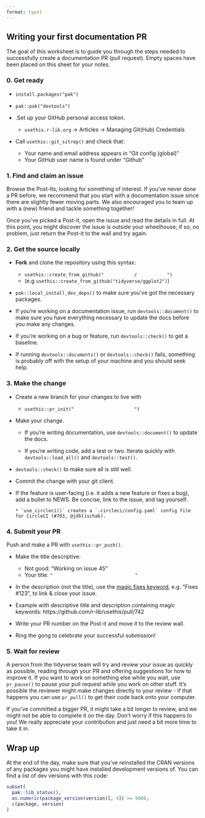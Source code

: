 ```yaml
---
format: typst
---
```


```{=typst}
#set page(
  flipped: true, 
  columns: 2, 
  margin: (x: 0.5in, y: 1in),
  numbering: none
)

#set list(marker: ([#sym.square.stroked], [-]))
```

## Writing your first documentation PR

The goal of this worksheet is to guide you through the steps needed to successfully create a documentation PR (pull request). Empty spaces have been placed on this sheet for your notes.

### 0. Get ready

- `install.packages("pak")`

- `pak::pak("devtools")`

- .Set up your GitHub personal access token.
    - `usethis.r-lib.org` -> Articles -> Managing Git(Hub) Credentials

- Call `usethis::git_sitrep()` and check that:
    - Your name and email address appears in "Git config (global)"
    - Your GitHub user name is found under "Github"

```{=typst}
#v(1.5in)
```

### 1. Find and claim an issue

Browse the Post-Its, looking for something of interest. If you've never done a PR before, we recommend that you start with a documentation issue since there are slightly fewer moving parts. We also encouraged you to team up with a (new) friend and tackle something together!

Once you've picked a Post-it, open the issue and read the details in full. At this point, you might discover the issue is outside your wheelhouse; if so, no problem, just return the Post-it to the wall and try again.

```{=typst}
#colbreak()
```

```{=typst}
#align(center)[
  #box(
    height: 3in,
    width: 3in,
    stroke: black,
    [#align(center + horizon)[Place Post-it here]]
  )
]
```

```{=typst}
#v(0.3in)
```

### 2. Get the source locally

* **Fork** and clone the repository using this syntax: 
    - `usethis::create_from_github("           /           ")` 
    - (e.g `usethis::create_from_github("tidyverse/ggplot2")`)

* `pak::local_install_dev_deps()` to make sure you've got the necessary packages.

* If you're working on a documentation issue, run `devtools::document()` to make sure you have everything necessary to update the docs before you make any changes.
  
* If you're working on a bug or feature, run `devtools::check()` to get a baseline.

* If running `devtools::documents()` or `devtools::check()` fails, something is probably off with the setup of your machine and you should seek help.

```{=typst}
#pagebreak()
```

### 3. Make the change

* Create a new branch for your changes to live with
  * `usethis::pr_init("                      ")`

* Make your change. 
  
  * If you're writing documentation, use `devtools::document()` to 
    update the docs.

  * If you're writing code, add a test or two. 
    Iterate quickly with `devtools::load_all()` and `devtools::test()`.

* `devtools::check()` to make sure all is still well.

* Commit the change with your git client.

* If the feature is user-facing (i.e. it adds a new feature or fixes a bug), add a bullet to NEWS. Be concise, link to the issue, and tag yourself.

  ```
  * `use_circleci()` creates a `.circleci/config.yaml` config file for CircleCI (#703, @jdblischak).
  ```

```{=typst}
#v(1in)
```

### 4. Submit your PR

Push and make a PR with `usethis::pr_push()`.
  
- Make the title descriptive:
  - Not good: "Working on issue 45"
  - Your title: `"                              "`

- In the description (not the title), use the [magic fixes keyword](https://help.github.com/en/articles/closing-issues-using-keywords), e.g. "Fixes #123", to link & close your issue.

- Example with descriptive title and description containing magic keywords: https://github.com/r-lib/usethis/pull/742 

- Write your PR number on the Post-it and move it to the review wall. 

- Ring the gong to celebrate your successful submission!

```{=typst}
#v(0.5in)
```

### 5. Wait for review

A person from the tidyverse team will try and review your issue as quickly as possible, reading through your PR and offering suggestions for how to improve it. If you want to work on something else while you wait, use `pr_pause()` to pause your pull request while you work on other stuff. It's possible the reviewer might make changes directly to your review - if that happens you can use `pr_pull()` to get their code back onto your computer.

If you've committed a bigger PR, it might take a bit longer to review, and we might not be able to complete it on the day. Don't worry if this happens to you! We really appreciate your contribution and just need a bit more time to take it in.

```{=typst}
#v(0.25in)
```

## Wrap up

At the end of the day, make sure that you've reinstalled the CRAN versions of any packages you might have installed development versions of. You can find a list of dev versions with this code:

```R
subset(
  pak::lib_status(),
  as.numeric(package_version(version)[, 4]) >= 9000,
  c(package, version)
)
```
